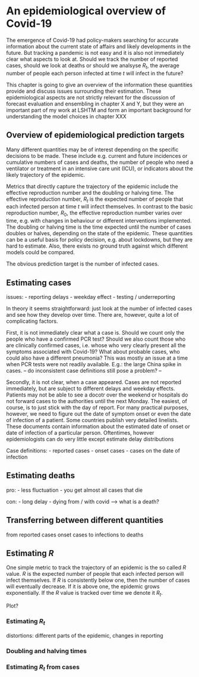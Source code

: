 # An epidemiological overview of Covid-19

The emergence of Covid-19 had policy-makers searching for accurate information about the current state of affairs and likely developments in the future. But tracking a pandemic is not easy and it is also not immediately clear what aspects to look at. Should we track the number of reported cases, should we look at deaths or should we analsyse $R_t$, the average number of people each person infected at time $t$ will infect in the future? 

This chapter is going to give an overview of the information these quantities provide and discuss issues surrounding their estimation. These epidemiological aspects are not strictly relevant for the discussion of forecast evaluation and ensembling in chapter X and Y, but they were an important part of my work at LSHTM and form an important background for understanding the model choices in chapter XXX


## Overview of epidemiological prediction targets

Many different quantities may be of interest depending on the specific decisions to be made. These include e.g. current and future incidences or cumulative numbers of cases and deaths, the number of people who need a ventilator or treatment in an intensive care unit (ICU), or indicators about the likely trajectory of the epidemic. 

Metrics that directly capture the trajectory of the epidemic include the effective reproduction number and the doubling or halving time. The effective reproduction number, $R_t$ is the expected number of people that each infected person at time $t$ will infect themselves. In contrast to the basic reproduction number, $R_0$, the effective reproduction number varies over time, e.g. with changes in behaviour or different interventions implemented. The doubling or halving time is the time expected until the number of cases doubles or halves, depending on the state of the epidemic. These quantities can be a useful basis for policy decision, e.g. about lockdowns, but they are hard to estimate. Also, there exists no ground truth against which different models could be compared. 

The obvious prediction target is the number of infected cases. 



## Estimating cases

issues: 
- reporting delays
- weekday effect
- testing / underreporting

In theory it seems straightforward: just look at the number of infected cases and see how they develop over time. There are, however, quite a lot of complicating factors. 

First, it is not immediately clear what a case is. Should we count only the people who have a confirmed PCR test? Should we also count those who are clinically confirmed cases, i.e. whose who very clearly present all the symptoms associated with Covid-19? What about probable cases, who could also have a different pneumonia? This was mostly an issue at a time when PCR tests were not readily available. E.g.: the large China spike in cases. -- do inconsistent case definitions still pose a problem? --

Secondly, it is not clear, when a case appeared. Cases are not reported immediately, but are subject to different delays and weekday effects. Patients may not be able to see a docotr over the weekend or hospitals do not forward cases to the authorities until the next Monday. The easiest, of course, is to just stick with the day of report. For many practical purposes, however, we need to figure out the date of symptom onset or even the date of infection of a patient. Some countries publish very detailed linelists. These documents contain information about the estimated date of onset or date of infection of a particular person. Oftentimes, however epidemiologists can do very little except estimate delay distributions

Case definitions: 
- reported cases
- onset cases
- cases on the date of infection


## Estimating deaths
pro: 
- less fluctuation
- you get almost all cases that die

con: 
- long delay
- dying from / with covid --> what is a death? 


## Transferring between different quantities
from reported cases onset cases to infections to deaths 

## Estimating $R$
One simple metric to track the trajectory of an epidemic is the so called $R$ value. $R$ is the expected number of people that each infected person will infect themselves. If $R$ is consistently below one, then the number of cases will eventually decrease. If it is above one, the epidemic grows exponentially. If the $R$ value is tracked over time we denote it $R_t$. 

Plot? 

### Estimating $R_t$ 

distortions: different parts of the epidemic, changes in reporting


### Doubling and halving times

### Estimating $R_t$ from cases





